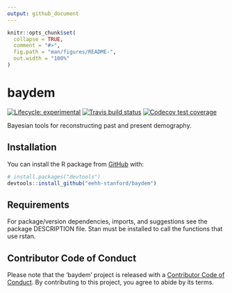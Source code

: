 ```yaml
---
output: github_document
---
```


<!-- README.md is generated from README.Rmd. Please edit that file -->

```r
knitr::opts_chunk$set(
  collapse = TRUE,
  comment = "#>",
  fig.path = "man/figures/README-",
  out.width = "100%"
)
```

# baydem

<!-- badges: start -->
[![Lifecycle: experimental](https://img.shields.io/badge/lifecycle-experimental-orange.svg)](https://www.tidyverse.org/lifecycle/#experimental)
[![Travis build status](https://travis-ci.org/eehh-stanford/baydem.svg?branch=master)](https://travis-ci.org/eehh-stanford/baydem)
[![Codecov test coverage](https://codecov.io/gh/eehh-stanford/baydem/branch/master/graph/badge.svg)](https://codecov.io/gh/eehh-stanford/baydem?branch=master)
<!-- badges: end -->

Bayesian tools for reconstructing past and present demography.

## Installation

You can install the R package from [GitHub](https://github.com/) with:

``` r
# install.packages("devtools")
devtools::install_github("eehh-stanford/baydem")
```

## Requirements
For package/version dependencies, imports, and suggestions see the package DESCRIPTION file. Stan must be installed to call the functions that use rstan.

## Contributor Code of Conduct

Please note that the 'baydem' project is released with a [Contributor Code of Conduct](CODE_OF_CONDUCT.md). By contributing to this project, you agree to abide by its terms.
